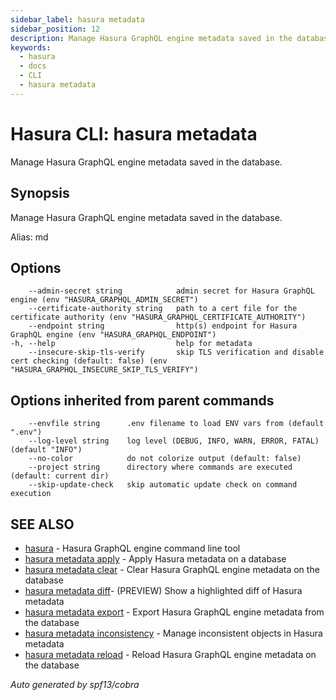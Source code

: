 ```yaml
---
sidebar_label: hasura metadata
sidebar_position: 12
description: Manage Hasura GraphQL engine metadata saved in the database using the Hasura CLI
keywords:
  - hasura
  - docs
  - CLI
  - hasura metadata
---
```


# Hasura CLI: hasura metadata

Manage Hasura GraphQL engine metadata saved in the database.

## Synopsis

Manage Hasura GraphQL engine metadata saved in the database.

Alias: md

## Options

```
    --admin-secret string            admin secret for Hasura GraphQL engine (env "HASURA_GRAPHQL_ADMIN_SECRET")
    --certificate-authority string   path to a cert file for the certificate authority (env "HASURA_GRAPHQL_CERTIFICATE_AUTHORITY")
    --endpoint string                http(s) endpoint for Hasura GraphQL engine (env "HASURA_GRAPHQL_ENDPOINT")
-h, --help                           help for metadata
    --insecure-skip-tls-verify       skip TLS verification and disable cert checking (default: false) (env "HASURA_GRAPHQL_INSECURE_SKIP_TLS_VERIFY")
```

## Options inherited from parent commands

```
    --envfile string      .env filename to load ENV vars from (default ".env")
    --log-level string    log level (DEBUG, INFO, WARN, ERROR, FATAL) (default "INFO")
    --no-color            do not colorize output (default: false)
    --project string      directory where commands are executed (default: current dir)
    --skip-update-check   skip automatic update check on command execution
```

## SEE ALSO

- [hasura](/graphql/core/hasura-cli/hasura) - Hasura GraphQL engine command line tool
- [hasura metadata apply](/graphql/core/hasura-cli/hasura_metadata_apply) - Apply Hasura metadata on a database
- [hasura metadata clear](/graphql/core/hasura-cli/hasura_metadata_clear) - Clear Hasura GraphQL engine metadata on the database
- [hasura metadata diff](/graphql/core/hasura-cli/hasura_metadata_diff)- (PREVIEW) Show a highlighted diff of Hasura metadata
- [hasura metadata export](/graphql/core/hasura-cli/hasura_metadata_export) - Export Hasura GraphQL engine metadata from the database
- [hasura metadata inconsistency](/graphql/core/hasura-cli/hasura_metadata_inconsistency) - Manage inconsistent objects in Hasura metadata
- [hasura metadata reload](/graphql/core/hasura-cli/hasura_metadata_reload) - Reload Hasura GraphQL engine metadata on the database

_Auto generated by spf13/cobra_
